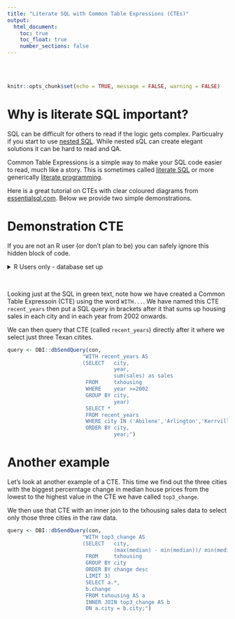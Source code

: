 ```yaml
---
title: "Literate SQL with Common Table Expressions (CTEs)"
output:
  html_document:
    toc: true
    toc_float: true
    number_sections: false
---
```


<br />
<br />


```r
knitr::opts_chunk$set(echo = TRUE, message = FALSE, warning = FALSE)
```

# Why is literate SQL important?

SQL can be difficult for others to read if the logic gets complex. Particualry if you start to use [nested SQL](https://www.tutorialspoint.com/sql/sql-sub-queries.htm). While nested sQL can create elegant solutions it can be hard to read and QA.

Common Table Expressions is a simple way to make your SQL code easier to read, much like a story. This is sometimes called [literate SQL](https://modern-sql.com/use-case/literate-sql){target="_blank"} or more generically [literate programming](https://en.wikipedia.org/wiki/Literate_programming){target="_blank"}.

Here is a great tutorial on CTEs with clear coloured diagrams from [essentialsql.com](https://www.essentialsql.com/introduction-common-table-expressions-ctes/){target="_blank"}. Below we provide two simple demonstrations.

# Demonstration CTE

If you are not an R user (or don't plan to be) you can safely ignore this hidden block of code.

<details>
  <summary>R Users only - database set up</summary>
    <ul>

To demonstrate CTEs we first create a temporary in-memory database using the [RSQLite package](https://rsqlite.r-dbi.org/){target="_blank"}. We then write the demonstration [Texas Housing Sales](https://ggplot2.tidyverse.org/reference/txhousing.html){target="_blank"} data from ggplot into that temproary database. 

```r
con <- DBI::dbConnect(RSQLite::SQLite(), dbname = ":memory:")

DBI::dbWriteTable(con, "txhousing", 
                  ggplot2::txhousing,
                  overwrite = TRUE)


```

</ul>
</details> 

<br />


Looking just at the SQL in green text, note how we have created a Common Table Expressoin (CTE) using the word `WITH...`. We have named this CTE `recent_years` then put a SQL query in brackets after it that sums up housing sales in each city and in each year from 2002 onwards.

We can then query that CTE (called `recent_years`) directly after it where we select just three Texan citites.

```r
query <- DBI::dbSendQuery(con, 
                        "WITH recent_years AS 
                        (SELECT   city,
                                  year,
                                  sum(sales) as sales
                         FROM     txhousing 
                         WHERE    year >=2002
                         GROUP BY city,
                                  year)
                         SELECT *
                         FROM recent_years
                         WHERE city IN ('Abilene','Arlington','Kerrville')
                         ORDER BY city,
                                  year;")
```

# Another example

Let's look at another example of a CTE. This time we find out the three cities with the biggest percerntage change in median house prices from the lowest to the highest value in the CTE we have called `top3_change`. 

We then use that CTE with an inner join to the txhousing sales data to select only those three cities in the raw data.

```r
query <- DBI::dbSendQuery(con, 
                        "WITH top3_change AS 
                        (SELECT   city,
                                  (max(median) - min(median))/ min(median) as change
                         FROM     txhousing
                         GROUP BY city
                         ORDER BY change desc
                         LIMIT 3)
                         SELECT a.*,
                         b.change
                         FROM txhousing AS a
                         INNER JOIN top3_change AS b
                         ON a.city = b.city;")
```